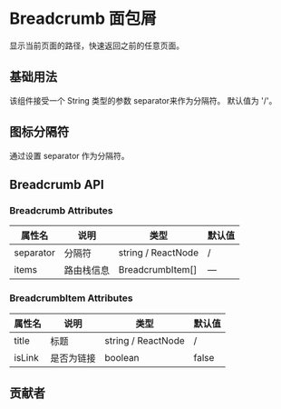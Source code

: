 # Breadcrumb 面包屑


显示当前页面的路径，快速返回之前的任意页面。

## 基础用法

该组件接受一个 String 类型的参数 separator来作为分隔符。 默认值为 '/'。

<CodeBlock name="BreadcrumbBasic">
  <BreadcrumbBasic />
</CodeBlock>

## 图标分隔符

通过设置 separator 作为分隔符。

<CodeBlock name="BreadcrumbSeparator">
  <BreadcrumbSeparator />
</CodeBlock>

## Breadcrumb API

### Breadcrumb Attributes

| 属性名    | 说明       | 类型               | 默认值 |
| --------- | ---------- | ------------------ | ------ |
| separator | 分隔符     | string / ReactNode | /      |
| items     | 路由栈信息 | BreadcrumbItem[]   | —      |

### BreadcrumbItem Attributes

| 属性名 | 说明       | 类型               | 默认值 |
| ------ | ---------- | ------------------ | ------ |
| title  | 标题       | string / ReactNode | /      |
| isLink | 是否为链接 | boolean            | false  |

## 贡献者

<Contributor path="packages/Breadcrumb/index.zh-CN.mdx" />